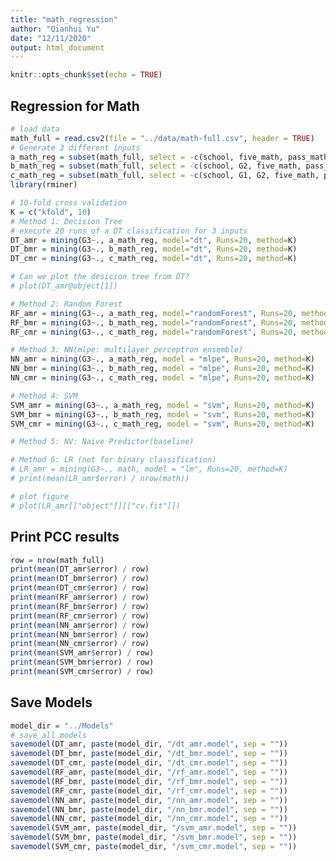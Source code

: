 ```yaml
---
title: "math_regression"
author: "Qianhui Yu"
date: "12/11/2020"
output: html_document
---
```


```r
knitr::opts_chunk$set(echo = TRUE)
```

## Regression for Math

```r
# load data
math_full = read.csv2(file = "../data/math-full.csv", header = TRUE)
# Generate 3 different inputs
a_math_reg = subset(math_full, select = -c(school, five_math, pass_math)) 
b_math_reg = subset(math_full, select = -c(school, G2, five_math, pass_math)) 
c_math_reg = subset(math_full, select = -c(school, G1, G2, five_math, pass_math)) 
library(rminer)

# 10-fold cross validation 
K = c("kfold", 10)
# Method 1: Decision Tree
# execute 20 runs of a DT classification for 3 inputs
DT_amr = mining(G3~., a_math_reg, model="dt", Runs=20, method=K)
DT_bmr = mining(G3~., b_math_reg, model="dt", Runs=20, method=K)
DT_cmr = mining(G3~., c_math_reg, model="dt", Runs=20, method=K)

# Can we plot the desicion tree from DT?
# plot(DT_amr@object[1])

# Method 2: Random Forest
RF_amr = mining(G3~., a_math_reg, model="randomForest", Runs=20, method=K)
RF_bmr = mining(G3~., b_math_reg, model="randomForest", Runs=20, method=K)
RF_cmr = mining(G3~., c_math_reg, model="randomForest", Runs=20, method=K)

# Method 3: NN(mlpe: multilayer perceptron ensemble)
NN_amr = mining(G3~., a_math_reg, model = "mlpe", Runs=20, method=K)
NN_bmr = mining(G3~., b_math_reg, model = "mlpe", Runs=20, method=K)
NN_cmr = mining(G3~., c_math_reg, model = "mlpe", Runs=20, method=K)

# Method 4: SVM
SVM_amr = mining(G3~., a_math_reg, model = "svm", Runs=20, method=K)
SVM_bmr = mining(G3~., b_math_reg, model = "svm", Runs=20, method=K)
SVM_cmr = mining(G3~., c_math_reg, model = "svm", Runs=20, method=K)

# Method 5: NV: Naive Predictor(baseline)

# Method 6: LR (not for binary classification)
# LR_amr = mining(G3~., math, model = "lm", Runs=20, method=K)
# print(mean(LR_amr$error) / nrow(math))

# plot figure
# plot(LR_amr[["object"]][["cv.fit"]])


```
## Print PCC results
```r
row = nrow(math_full)
print(mean(DT_amr$error) / row)
print(mean(DT_bmr$error) / row)
print(mean(DT_cmr$error) / row)
print(mean(RF_amr$error) / row)
print(mean(RF_bmr$error) / row)
print(mean(RF_cmr$error) / row)
print(mean(NN_amr$error) / row)
print(mean(NN_bmr$error) / row)
print(mean(NN_cmr$error) / row)
print(mean(SVM_amr$error) / row)
print(mean(SVM_bmr$error) / row)
print(mean(SVM_cmr$error) / row)                      

```


## Save Models
```r
model_dir = "../Models"
# save all models
savemodel(DT_amr, paste(model_dir, "/dt_amr.model", sep = ""))
savemodel(DT_bmr, paste(model_dir, "/dt_bmr.model", sep = ""))
savemodel(DT_cmr, paste(model_dir, "/dt_cmr.model", sep = ""))
savemodel(RF_amr, paste(model_dir, "/rf_amr.model", sep = ""))
savemodel(RF_bmr, paste(model_dir, "/rf_bmr.model", sep = ""))
savemodel(RF_cmr, paste(model_dir, "/rf_cmr.model", sep = ""))
savemodel(NN_amr, paste(model_dir, "/nn_amr.model", sep = ""))
savemodel(NN_bmr, paste(model_dir, "/nn_bmr.model", sep = ""))
savemodel(NN_cmr, paste(model_dir, "/nn_cmr.model", sep = ""))
savemodel(SVM_amr, paste(model_dir, "/svm_amr.model", sep = ""))
savemodel(SVM_bmr, paste(model_dir, "/svm_bmr.model", sep = ""))
savemodel(SVM_cmr, paste(model_dir, "/svm_cmr.model", sep = ""))
```